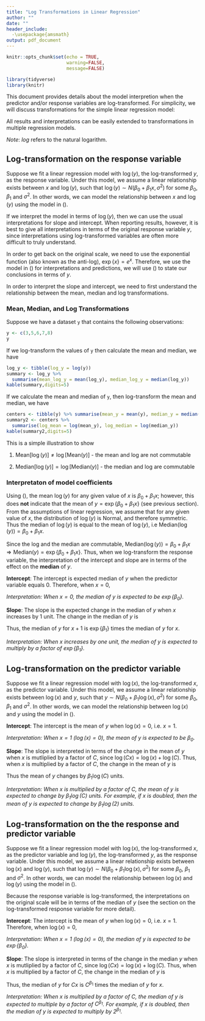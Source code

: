 ```yaml
---
title: "Log Transformations in Linear Regression"
author: ""
date: ""
header_include: 
  -\usepackage{amsmath}
output: pdf_document
---
```


```r
knitr::opts_chunk$set(echo = TRUE,
                      warning=FALSE,
                      message=FALSE)
```


```r
library(tidyverse)
library(knitr)
```

This document provides details about the model interpretion when the predictor and/or response variables are log-transformed. For simplicity, we will discuss transformations for the simple linear regression model: 

\begin{equation}
\label{orig}
y = \beta_0 + \beta_1 x
\end{equation}


All results and interpretations can be easily extended to transformations in multiple regression models.

*Note*: *log* refers to the natural logarithm. 

## Log-transformation on the response variable

Suppose we fit a linear regression model with $\log(y)$, the log-transformed $y$, as the response variable. Under this model, we assume a linear relationship exists between $x$ and $\log(y)$, such that $\log(y) \sim N(\beta_0 + \beta_1 x, \sigma^2)$ for some $\beta_0$, $\beta_1$ and $\sigma^2$. In other words, we can model the relationship between $x$ and $\log(y)$ using the model in (\ref{log-y}).

\begin{equation}
\label{log-y}
\log(y) = \beta_0 + \beta_1 x
\end{equation}

If we interpret the model in terms of $\log(y)$, then we can use the usual interpretations for slope and intercept. When reporting results, however, it is best to give all interpretations in terms of the original response variable $y$, since interpretations using log-transformed variables are often more difficult to truly understand.

In order to get back on the original scale, we need to use the exponential function (also known as the anti-log), $\exp\{x\} = e^x$. Therefore, we use the model in (\ref{log-y}) for interpretations and predictions, we will use (\ref{exp-y}) to state our conclusions in terms of $y$.

\begin{equation}
\label{exp-y}
\begin{aligned}
&\exp\{\log(y)\} = \exp\{\beta_0 + \beta_1 x\} \\[10pt]
\Rightarrow &y = \exp\{\beta_0 + \beta_1 x\} \\[10pt]
\Rightarrow &y = \exp\{\beta_0\}\exp\{\beta_1 x\}
\end{aligned}
\end{equation}

In order to interpret the slope and intercept, we need to first understand the relationship between the mean, median and log transformations.

### Mean, Median, and Log Transformations 

Suppose we have a dataset `y` that contains the following observations:

```r
y <- c(3,5,6,7,8)
y
```

If we log-transform the values of `y` then calculate the mean and median, we have
 
```r
log_y <- tibble(log_y = log(y))
summary <- log_y %>% 
  summarise(mean_log_y = mean(log_y), median_log_y = median(log_y))
kable(summary,digits=5)
```

If we calculate the mean and median of `y`, then log-transform the mean and median, we have

```r
centers <- tibble(y) %>% summarise(mean_y = mean(y), median_y = median(y))
summary2 <- centers %>% 
  summarise(log_mean = log(mean_y), log_median = log(median_y))
kable(summary2,digits=5)
```

This is a simple illustration to show 

1. $\text{Mean}[{\log(y)}] \neq \log[\text{Mean}(y)]$ - the mean and log are not commutable

2. $\text{Median}[\log(y)] = \log[\text{Median}(y)]$ - the median and log are commutable

### Interpretaton of model coefficients

Using (\ref{log-y}), the mean $\log(y)$ for any given value of $x$ is $\beta_0 + \beta_1 x$; however, this does **not** indicate that the mean of $y = \exp\{\beta_0 + \beta_1 x\}$ (see previous section). From the assumptions of linear regression, we assume that for any given value of $x$, the distribution of $\log(y)$ is Normal, and therefore symmetric. Thus the median of $\log(y)$ is equal to the mean of $\log(y)$, i.e $\text{Median}(\log(y)) = \beta_0 + \beta_1 x$. 

Since the log and the median are commutable, $\text{Median}(\log(y)) = \beta_0 + \beta_1 x \Rightarrow \text{Median}(y) = \exp\{\beta_0 + \beta_1 x\}$. Thus, when we log-transform the response variable, the interpretation of the intercept and slope are in terms of the effect on the **median** of $y$. 

**Intercept**: The intercept is expected median of $y$ when the predictor variable equals 0. Therefore, when $x=0$, 

\begin{equation}
\begin{aligned}
&\log(y) = \beta_0 + \beta_1 \times 0 = \beta_0 \\[10pt]
\Rightarrow &y = \exp\{\beta_0\}
\end{aligned}
\end{equation}

*Interpretation: When $x=0$, the median of $y$ is expected to be $\exp\{\beta_0\}$.*

**Slope**: The slope is the expected change in the median of $y$ when $x$ increases by 1 unit. The change in the median of $y$ is

\begin{equation}
\exp\{[\beta_0 + \beta_1 (x+1)] - [\beta_0 + \beta_1 x]\} = \frac{\exp\{\beta_0 + \beta_1 (x+1)\}}{\exp\{\beta_0 + \beta_1 x\}} = \frac{\exp\{\beta_0\}\exp\{\beta_1 x\}\exp\{\beta_1\}}{\exp\{\beta_0\}\exp\{\beta_1 x\}} = \exp\{\beta_1\}
\end{equation}

Thus, the median of $y$ for $x+1$ is $\exp\{\beta_1\}$ times the median of $y$ for $x$.  

*Interpretation: When $x$ increases by one unit, the median of $y$ is expected to multiply by a factor of $\exp\{\beta_1\}$.*

## Log-transformation on the predictor variable 

Suppose we fit a linear regression model with $\log(x)$, the log-transformed $x$, as the predictor variable. Under this model, we assume a linear relationship exists between $\log(x)$ and $y$, such that $y \sim N(\beta_0 + \beta_1 \log(x), \sigma^2)$ for some $\beta_0$, $\beta_1$ and $\sigma^2$. In other words, we can model the relationship between $\log(x)$ and $y$ using the model in (\ref{log-x}).

\begin{equation}
\label{log-x}
y = \beta_0 + \beta_1 \log(x)
\end{equation}

**Intercept**: The intercept is the mean of $y$ when $\log(x) = 0$, i.e. $x = 1$. 

*Interpretation: When $x = 1$ $(\log(x) = 0)$, the mean of $y$ is expected to be $\beta_0$.*

**Slope**: The slope is interpreted in terms of the change in the mean of $y$ when $x$ is mutliplied by a factor of $C$, since $\log(Cx) = \log(x) + \log(C)$. Thus, when $x$ is multiplied by a factor of $C$, the change in the mean of $y$ is 

\begin{equation}
\begin{aligned}
[\beta_0 + \beta_1 \log(Cx)] - [\beta_0 + \beta_1 \log(x)] &= \beta_1 [\log(Cx) - \log(x)] \\[10pt] 
& = \beta_1[\log(C) + \log(x) - \log(x)] \\[10pt] 
& = \beta_1 \log(C)
\end{aligned}
\end{equation}

Thus the mean of $y$ changes by $\beta_1 \log(C)$ units. 

*Interpretation: When $x$ is multiplied by a factor of $C$, the mean of $y$ is expected to change by $\beta_1 \log(C)$ units. For example, if $x$ is doubled, then the mean of $y$ is expected to change by $\beta_1 \log(2)$ units.*

## Log-transformation on the the response and predictor variable

Suppose we fit a linear regression model with $\log(x)$, the log-transformed $x$, as the predictor variable and $\log(y)$, the log-transformed $y$, as the response variable. Under this model, we assume a linear relationship exists between $\log(x)$ and $\log(y)$, such that $\log(y) \sim N(\beta_0 + \beta_1 \log(x), \sigma^2)$ for some $\beta_0$, $\beta_1$ and $\sigma^2$. In other words, we can model the relationship between $\log(x)$ and $\log(y)$ using the model in (\ref{log-x-y}).

\begin{equation}
\label{log-x-y}
\log(y) = \beta_0 + \beta_1 \log(x)
\end{equation}

Because the response variable is log-transformed, the interpretations on the original scale will be in terms of the median of $y$ (see the section on the log-transformed response variable for more detail).

**Intercept**: The intercept is the mean of $y$ when $\log(x) = 0$, i.e. $x = 1$.  Therefore, when $\log(x) = 0$, 

\begin{equation}
\begin{aligned}
&\log(y) = \beta_0 + \beta_1 \times 0 = \beta_0 \\[10pt]
\Rightarrow &y = \exp\{\beta_0\}
\end{aligned}
\end{equation}

*Interpretation: When $x = 1$ $(\log(x) = 0)$, the median of $y$ is expected to be $\exp\{\beta_0\}$.*

**Slope**: The slope is interpreted in terms of the change in the median $y$ when $x$ is mutliplied by a factor of $C$, since $\log(Cx) = \log(x) + \log(C)$. Thus, when $x$ is multiplied by a factor of $C$, the change in the median of $y$ is 

\begin{equation}
\begin{aligned}
\exp\{[\beta_0 + \beta_1 \log(Cx)] - [\beta_0 + \beta_1 \log(x)]\} &= 
\exp\{\beta_1 [\log(Cx) - \log(x)]\} \\[10pt] 
& = \exp\{\beta_1[\log(C) + \log(x) - \log(x)]\} \\[10pt] 
& = \exp\{\beta_1 \log(C)\} = C^{\beta_1}
\end{aligned}
\end{equation}

Thus, the median of $y$ for $Cx$ is $C^{\beta_1}$ times the median of $y$ for $x$.  

*Interpretation: When $x$ is multiplied by a factor of $C$, the median of $y$ is expected to multiple by a factor of $C^{\beta_1}$. For example, if $x$ is doubled, then the median of $y$ is expected to multiply by $2^{\beta_1}$.*








